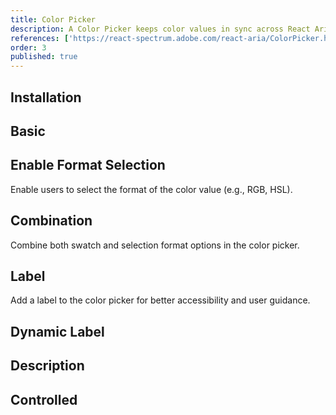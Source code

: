 ```yaml
---
title: Color Picker
description: A Color Picker keeps color values in sync across React Aria color components. It makes building color pickers with custom layouts a breeze through composition.
references: ['https://react-spectrum.adobe.com/react-aria/ColorPicker.html']
order: 3
published: true
---
```


## Installation
<Install component='color-picker' />

## Basic
<Demo center component='colors/color-picker/color-picker-demo' />

## Enable Format Selection
Enable users to select the format of the color value (e.g., RGB, HSL).
<Demo center component='colors/color-picker/color-picker-enable-selection-format-demo' />

## Combination
Combine both swatch and selection format options in the color picker.
<Demo center component='colors/color-picker/color-picker-combination-demo' />

## Label
Add a label to the color picker for better accessibility and user guidance.
<Demo center component='colors/color-picker/color-picker-with-label-demo' />

## Dynamic Label
<Demo center component='colors/color-picker/color-picker-dynamic-label-demo' />

## Description
<Demo center component='colors/color-picker/color-picker-with-description-demo' />

## Controlled
<Demo center component='colors/color-picker/color-picker-controlled-demo' />
